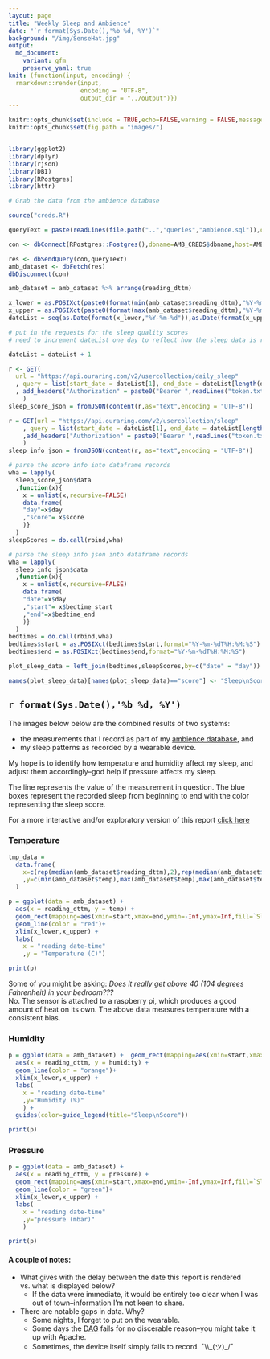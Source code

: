 ```yaml
---
layout: page
title: "Weekly Sleep and Ambience"
date: "`r format(Sys.Date(),'%b %d, %Y')`"
background: "/img/SenseHat.jpg"
output:
  md_document:
    variant: gfm
    preserve_yaml: true
knit: (function(input, encoding) {
  rmarkdown::render(input,
                    encoding = "UTF-8",
                    output_dir = "../output")})
---
```


```r
knitr::opts_chunk$set(include = TRUE,echo=FALSE,warning = FALSE,message=FALSE)
knitr::opts_chunk$set(fig.path = "images/")


library(ggplot2)
library(dplyr)
library(rjson)
library(DBI)
library(RPostgres)
library(httr)

# Grab the data from the ambience database

source("creds.R")

queryText = paste(readLines(file.path("..","queries","ambience.sql")),collapse = "\r\n ")

con <- dbConnect(RPostgres::Postgres(),dbname=AMB_CREDS$dbname,host=AMB_CREDS$host,port=AMB_CREDS$port,user=AMB_CREDS$user,password=AMB_CREDS$password,timezone=NULL)

res <- dbSendQuery(con,queryText)
amb_dataset <- dbFetch(res)
dbDisconnect(con)

amb_dataset = amb_dataset %>% arrange(reading_dttm)

x_lower = as.POSIXct(paste0(format(min(amb_dataset$reading_dttm),"%Y-%m-%d")," 12:00"))
x_upper = as.POSIXct(paste0(format(max(amb_dataset$reading_dttm),"%Y-%m-%d")," 12:00"))
dateList = seq(as.Date(format(x_lower,"%Y-%m-%d")),as.Date(format(x_upper,"%Y-%m-%d")),by="1 day")

# put in the requests for the sleep quality scores
# need to increment dateList one day to reflect how the sleep data is recorded

dateList = dateList + 1

r <- GET(
  url = "https://api.ouraring.com/v2/usercollection/daily_sleep"
  , query = list(start_date = dateList[1], end_date = dateList[length(dateList)])
  , add_headers("Authorization" = paste0("Bearer ",readLines("token.txt")[1]))
    )
sleep_score_json = fromJSON(content(r,as="text",encoding = "UTF-8"))

r = GET(url = "https://api.ouraring.com/v2/usercollection/sleep"
    , query = list(start_date = dateList[1], end_date = dateList[length(dateList)])
    ,add_headers("Authorization" = paste0("Bearer ",readLines("token.txt")[1]))
    )
sleep_info_json = fromJSON(content(r, as="text",encoding = "UTF-8"))

# parse the score info into dataframe records
wha = lapply(
  sleep_score_json$data
  ,function(x){
    x = unlist(x,recursive=FALSE)
    data.frame(
    "day"=x$day
    ,"score"= x$score
    )}
  )
sleepScores = do.call(rbind,wha)

# parse the sleep info json into dataframe records
wha = lapply(
  sleep_info_json$data
  ,function(x){
    x = unlist(x,recursive=FALSE)
    data.frame(
    "date"=x$day
    ,"start"= x$bedtime_start
    ,"end"=x$bedtime_end
    )}
  )
bedtimes = do.call(rbind,wha)
bedtimes$start = as.POSIXct(bedtimes$start,format="%Y-%m-%dT%H:%M:%S")
bedtimes$end = as.POSIXct(bedtimes$end,format="%Y-%m-%dT%H:%M:%S")

plot_sleep_data = left_join(bedtimes,sleepScores,by=c("date" = "day"))

names(plot_sleep_data)[names(plot_sleep_data)=="score"] <- "Sleep\nScore"
```




## `r format(Sys.Date(),'%b %d, %Y')`

The images below below are the combined results of two systems:  


* the measurements that I record as part of my [ambience database](https://snyderjo.github.io/ambience/), and  
* my sleep patterns as recorded by a wearable device.  


My hope is to identify how temperature and humidity affect my sleep, and adjust them accordingly--god help if pressure affects my sleep.  

The line represents the value of the measurement in question.  The blue boxes represent the recorded sleep from beginning to end with the color representing the sleep score.  

For a more interactive and/or exploratory version of this report [click here](weeklyReport.html)

### Temperature  

```r
tmp_data = 
  data.frame(
    x=c(rep(median(amb_dataset$reading_dttm),2),rep(median(amb_dataset$reading_dttm)+10^5,2))
    ,y=c(min(amb_dataset$temp),max(amb_dataset$temp),max(amb_dataset$temp),min(amb_dataset$temp))
  )

p = ggplot(data = amb_dataset) +
  aes(x = reading_dttm, y = temp) +
  geom_rect(mapping=aes(xmin=start,xmax=end,ymin=-Inf,ymax=Inf,fill=`Sleep\nScore`),data=plot_sleep_data,inherit.aes = F)+
  geom_line(color = "red")+
  xlim(x_lower,x_upper) +
  labs(
    x = "reading date-time"
    ,y = "Temperature (C)") 

print(p)
```

Some of you might be asking: *Does it really get above 40 (104 degrees Fahrenheit) in your bedroom???*  
No.  The sensor is attached to a raspberry pi, which produces a good amount of heat on its own.  The above data measures temperature with a consistent bias.

### Humidity  

```r
p = ggplot(data = amb_dataset) +  geom_rect(mapping=aes(xmin=start,xmax=end,ymin=-Inf,ymax=Inf,fill=`Sleep\nScore`),data=plot_sleep_data,inherit.aes = F)+
  aes(x = reading_dttm, y = humidity) +
  geom_line(color = "orange")+
  xlim(x_lower,x_upper) +
  labs(
    x = "reading date-time"
    ,y="Humidity (%)"
    ) +
  guides(color=guide_legend(title="Sleep\nScore"))

print(p)

```

### Pressure  

```r
p = ggplot(data = amb_dataset) +
  aes(x = reading_dttm, y = pressure) +
  geom_rect(mapping=aes(xmin=start,xmax=end,ymin=-Inf,ymax=Inf,fill=`Sleep\nScore`),data=plot_sleep_data,inherit.aes = F)+
  geom_line(color = "green")+
  xlim(x_lower,x_upper) +
  labs(
    x = "reading date-time"
    ,y="pressure (mbar)"
    )

print(p)

```


#### A couple of notes:  

* What gives with the delay between the date this report is rendered vs. what is displayed below?  
  + If the data were immediate, it would be entirely too clear when I was out of town--information I'm not keen to share.  
* There are notable gaps in data.  Why?  
   + Some nights, I forget to put on the wearable.  
   + Some days the [DAG](https://airflow.apache.org/docs/apache-airflow/1.10.9/concepts.html) fails for no discerable reason--you might take it up with Apache.  
   + Sometimes, the device itself simply fails to record. ¯\\\\\_(ツ)\_/¯  


